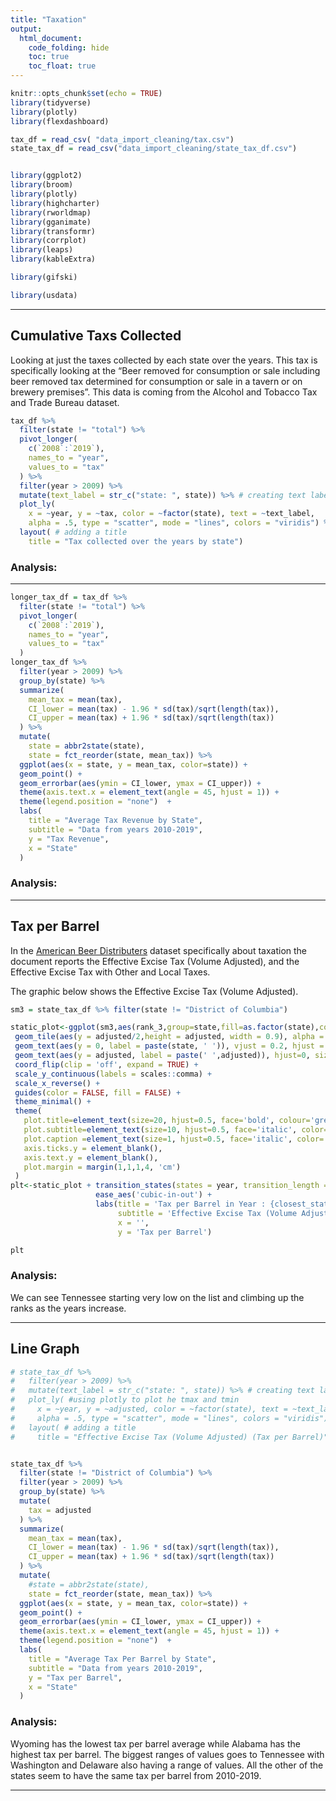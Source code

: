 ```yaml
---
title: "Taxation"
output: 
  html_document:
    code_folding: hide
    toc: true
    toc_float: true
---
```


```r
knitr::opts_chunk$set(echo = TRUE)
library(tidyverse)
library(plotly)
library(flexdashboard)

tax_df = read_csv( "data_import_cleaning/tax.csv")
state_tax_df = read_csv("data_import_cleaning/state_tax_df.csv")


library(ggplot2)
library(broom)
library(plotly)
library(highcharter)
library(rworldmap)
library(gganimate)
library(transformr)
library(corrplot)
library(leaps)
library(kableExtra)

library(gifski)

library(usdata)
```

---

## Cumulative Taxs Collected 
Looking at just the taxes collected by each state over the years. This tax is specifically looking at the 
"Beer removed for consumption or sale including beer removed tax determined for consumption or sale in a tavern or on brewery premises". This data is coming from the Alcohol and Tobacco Tax and Trade Bureau dataset.

```r
tax_df %>%
  filter(state != "total") %>%
  pivot_longer(
    c(`2008`:`2019`),
    names_to = "year",
    values_to = "tax"
  ) %>%
  filter(year > 2009) %>%
  mutate(text_label = str_c("state: ", state)) %>% # creating text label 
  plot_ly( 
    x = ~year, y = ~tax, color = ~factor(state), text = ~text_label,
    alpha = .5, type = "scatter", mode = "lines", colors = "viridis") %>%
  layout( # adding a title 
    title = "Tax collected over the years by state")
```

### Analysis: 

---

```r
longer_tax_df = tax_df %>%
  filter(state != "total") %>%
  pivot_longer(
    c(`2008`:`2019`),
    names_to = "year",
    values_to = "tax"
  )
longer_tax_df %>%
  filter(year > 2009) %>%
  group_by(state) %>%
  summarize(
    mean_tax = mean(tax),
    CI_lower = mean(tax) - 1.96 * sd(tax)/sqrt(length(tax)),
    CI_upper = mean(tax) + 1.96 * sd(tax)/sqrt(length(tax))
  ) %>%
  mutate(
    state = abbr2state(state),
    state = fct_reorder(state, mean_tax)) %>% 
  ggplot(aes(x = state, y = mean_tax, color=state)) + 
  geom_point() + 
  geom_errorbar(aes(ymin = CI_lower, ymax = CI_upper)) + 
  theme(axis.text.x = element_text(angle = 45, hjust = 1)) + 
  theme(legend.position = "none")  +
  labs(
    title = "Average Tax Revenue by State",
    subtitle = "Data from years 2010-2019",
    y = "Tax Revenue",
    x = "State"
  )

```

### Analysis: 


---

## Tax per Barrel
In the [American Beer Distributers](https://www.nbwa.org/sites/default/files/Beer%20Excise%20Tax%202019%20-%20Revised%20July%202020.pdf) dataset specifically about taxation the document reports the Effective Excise Tax (Volume Adjusted), and the Effective Excise Tax with Other and Local Taxes. 

The graphic below shows the Effective Excise Tax (Volume Adjusted). 

```r

sm3 = state_tax_df %>% filter(state != "District of Columbia")

static_plot<-ggplot(sm3,aes(rank_3,group=state,fill=as.factor(state),color=as.factor(state))) +
 geom_tile(aes(y = adjusted/2,height = adjusted, width = 0.9), alpha = 0.8, color = NA) +
 geom_text(aes(y = 0, label = paste(state, ' ')), vjust = 0.2, hjust = 1, size = 3.5) +
 geom_text(aes(y = adjusted, label = paste(' ',adjusted)), hjust=0, size = 3.5) +
 coord_flip(clip = 'off', expand = TRUE) +
 scale_y_continuous(labels = scales::comma) +
 scale_x_reverse() +
 guides(color = FALSE, fill = FALSE) +
 theme_minimal() +
 theme(
   plot.title=element_text(size=20, hjust=0.5, face='bold', colour='grey', vjust=-1),
   plot.subtitle=element_text(size=10, hjust=0.5, face='italic', color='grey'),
   plot.caption =element_text(size=1, hjust=0.5, face='italic', color='grey'),
   axis.ticks.y = element_blank(),
   axis.text.y = element_blank(),
   plot.margin = margin(1,1,1,4, 'cm')
 )
plt<-static_plot + transition_states(states = year, transition_length = 4, state_length = 1) +
                   ease_aes('cubic-in-out') +
                   labs(title = 'Tax per Barrel in Year : {closest_state}',
                        subtitle = 'Effective Excise Tax (Volume Adjusted)',
                        x = '', 
                        y = 'Tax per Barrel')

plt

```



### Analysis: 
We can see Tennessee starting very low on the list and climbing up the ranks as the years increase. 

---

## Line Graph

```r
# state_tax_df %>%
#   filter(year > 2009) %>%
#   mutate(text_label = str_c("state: ", state)) %>% # creating text label 
#   plot_ly( #using plotly to plot he tmax and tmin 
#     x = ~year, y = ~adjusted, color = ~factor(state), text = ~text_label,
#     alpha = .5, type = "scatter", mode = "lines", colors = "viridis") %>%
#   layout( # adding a title 
#     title = "Effective Excise Tax (Volume Adjusted) (Tax per Barrel)")


state_tax_df %>% 
  filter(state != "District of Columbia") %>%
  filter(year > 2009) %>%
  group_by(state) %>%
  mutate(
    tax = adjusted
  ) %>%
  summarize(
    mean_tax = mean(tax),
    CI_lower = mean(tax) - 1.96 * sd(tax)/sqrt(length(tax)),
    CI_upper = mean(tax) + 1.96 * sd(tax)/sqrt(length(tax))
  ) %>%
  mutate(
    #state = abbr2state(state),
    state = fct_reorder(state, mean_tax)) %>% 
  ggplot(aes(x = state, y = mean_tax, color=state)) + 
  geom_point() + 
  geom_errorbar(aes(ymin = CI_lower, ymax = CI_upper)) + 
  theme(axis.text.x = element_text(angle = 45, hjust = 1)) + 
  theme(legend.position = "none")  +
  labs(
    title = "Average Tax Per Barrel by State",
    subtitle = "Data from years 2010-2019",
    y = "Tax per Barrel",
    x = "State"
  )
```

### Analysis: 
Wyoming has the lowest tax per barrel average while Alabama has the highest tax per barrel. The biggest ranges of values goes to Tennessee with Washington and Delaware also having a range of values. All the other of the states seem to have the same tax per barrel from 2010-2019. 

---









